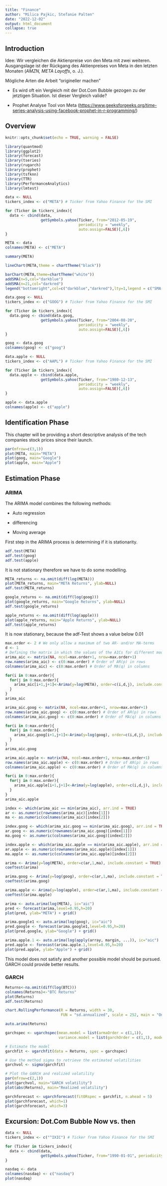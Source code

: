 ```yaml
---
title: "Finance"
author: "Milica Pajkic, Stefanie Palten"
date: "2022-12-02"
output: html_document
collapse: true
---
```


## Introduction

Idee: Wir vergleichen die Aktienpreise von den Meta mit zwei weiteren. Ausgangslage ist der Rückgang des Aktienpreises von Meta in den letzten Monaten (*AMZN, META Layoffs*, o. J.).

Mögliche Arten die Arbeit "origineller machen"

-   Es wird oft ein Vergleich mit der Dot.Com Bubble gezogen zu der jetztigen Situation. Ist dieser Vergleich valide?

-   Prophet Analyse Tool von Meta (<https://www.geeksforgeeks.org/time-series-analysis-using-facebook-prophet-in-r-programming/>)

## Overview

```r
knitr::opts_chunk$set(echo = TRUE, warning = FALSE)
```

```r
library(quantmod)
library(ggplot2)
library(forecast)
library(tseries)
library(rugarch)
library(prophet)
library(tsfknn)
library(TTR)
library(PerformanceAnalytics)
library(lmtest)
```

```r
data <- NULL
tickers_index <- c("META") # Ticker from Yahoo Finance for the SMI

for (Ticker in tickers_index){
  data <- cbind(data,
                getSymbols.yahoo(Ticker, from="2012-05-19", 
                                 periodicity = "weekly", 
                                 auto.assign=FALSE)[,6])
}

META <- data
colnames(META) <- c("META")

```

```r
summary(META)
```

```r
lineChart(META,theme = chartTheme("black"))

```

```r
barChart(META,theme=chartTheme("white"))
addSMA(n=5,col="darkblue")
addSMA(n=21,col="darkred")
legend("bottomright",col=c("darkblue","darkred"),lty=1,legend = c("SMA(5)","SMA(21)"),cex=0.6)
```

```r
data.goog <- NULL
tickers_index <- c("GOOG") # Ticker from Yahoo Finance for the SMI

for (Ticker in tickers_index){
  data.goog <- cbind(data.goog,
                getSymbols.yahoo(Ticker, from="2004-08-20", 
                                 periodicity = "weekly", 
                                 auto.assign=FALSE)[,6])
}

goog <- data.goog
colnames(goog) <- c("goog")
```

```r
data.apple <- NULL
tickers_index <- c("AAPL") # Ticker from Yahoo Finance for the SMI

for (Ticker in tickers_index){
  data.apple <- cbind(data.apple,
                getSymbols.yahoo(Ticker, from="1980-12-13", 
                                 periodicity = "weekly", 
                                 auto.assign=FALSE)[,6])
}

apple <- data.apple
colnames(apple) <- c("apple")
```

## Identification Phase

This chapter will be providing a short descriptive analysis of the tech companies stock prices since their launch.

```r
par(mfrow=c(3,1)) 
plot(META, main="META")
plot(goog, main="Google")
plot(apple, main="Apple")
```

## Estimation Phase

### ARIMA

The ARIMA model combines the following methods:

-   Auto regression

-   differencing

-   Moving average

First step in the ARIMA process is determining if it is stationarity.

```r
adf.test(META)
adf.test(goog)
adf.test(apple)
```

It is not stationary therefore we have to do some modelling.

```r
META_returns <- na.omit(diff(log(META)))
plot(META_returns, main="META Returns", ylab=NULL)
adf.test(META_returns)
```

```r
google_returns <- na.omit(diff(log(goog)))
plot(google_returns, main="Google Returns", ylab=NULL)
adf.test(google_returns)
```

```r
apple_returns <- na.omit(diff(log(apple)))
plot(apple_returns, main="Apple Returns", ylab=NULL)
adf.test(apple_returns)
```

It is now stationary, because the adf-Test shows a value below 0.01

```r

max.order <- 2 # We only allow a maximum of two AR- and/or MA-terms 
d <- 1 
# Defining the matrix in which the values of the AICs for different model specifications are stored
arima_aic <- matrix(NA, ncol=max.order+1, nrow=max.order+1)
row.names(arima_aic) <- c(0:max.order) # Order of AR(p) in rows
colnames(arima_aic) <- c(0:max.order) # Order of MA(q) in columns

for(i in 0:max.order){
  for(j in 0:max.order){
    arima_aic[i+1,j+1]<-Arima(y=log(META), order=c(i,d,j), include.constant =  TRUE)$aic
  }
}
arima_aic
```

```r

arima_aic.goog <- matrix(NA, ncol=max.order+1, nrow=max.order+1)
row.names(arima_aic.goog) <- c(0:max.order) # Order of AR(p) in rows
colnames(arima_aic.goog) <- c(0:max.order) # Order of MA(q) in columns

for(i in 0:max.order){
  for(j in 0:max.order){
    arima_aic.goog[i+1,j+1]<-Arima(y=log(goog), order=c(i,d,j), include.constant =  TRUE)$aic
  }
}
arima_aic.goog
```

```r

arima_aic.apple <- matrix(NA, ncol=max.order+1, nrow=max.order+1)
row.names(arima_aic.apple) <- c(0:max.order) # Order of AR(p) in rows
colnames(arima_aic.apple) <- c(0:max.order) # Order of MA(q) in columns

for(i in 0:max.order){
  for(j in 0:max.order){
    arima_aic.apple[i+1,j+1]<-Arima(y=log(apple), order=c(i,d,j), include.constant =  TRUE)$aic
  }
}
arima_aic.apple
```

```r

index <- which(arima_aic == min(arima_aic), arr.ind = TRUE)
ar <- as.numeric(rownames(arima_aic)[index[1]])
ma <- as.numeric(colnames(arima_aic)[index[2]])
```

```r

index.goog <- which(arima_aic.goog == min(arima_aic.goog), arr.ind = TRUE)
ar.goog <- as.numeric(rownames(arima_aic.goog)[index[1]])
ma.goog <- as.numeric(colnames(arima_aic.goog)[index[2]])
```

```r

index.apple <- which(arima_aic.apple == min(arima_aic.apple), arr.ind = TRUE)
ar.apple <- as.numeric(rownames(arima_aic.apple)[index[1]])
ma.apple <- as.numeric(colnames(arima_aic.apple)[index[2]])
```

```r

arima <- Arima(y=log(META), order=c(ar,1,ma), include.constant = TRUE)
coeftest(arima)
```

```r

arima.goog <- Arima(y=log(goog), order=c(ar,1,ma), include.constant = TRUE)
coeftest(arima.goog)
```

```r

arima.apple <- Arima(y=log(apple), order=c(ar,1,ma), include.constant = TRUE)
coeftest(arima.apple)
```

```r
arima <- auto.arima(log(META), ic="aic")
pred <- forecast(arima,level=0.95,h=20)
plot(pred, ylab="META") + grid()
```

```r
arima.google1 <- auto.arima(log(goog), ic="aic")
pred.google <- forecast(arima.google1,level=0.95,h=20)
plot(pred.google, ylab="Google") + grid()
```

```r
arima.apple.1 <- auto.arima(log(apply(array, margin, ...)), ic="aic")
pred.apple <- forecast(arima.apple.1,level=0.95,h=20)
plot(pred.apple, ylab="Apple") + grid()
```

This model does not satisfy and another possible model should be pursued. GARCH could provide better results.

### GARCH

```r

Returns<-na.omit(diff(log(BTC)))
colnames(Returns)<-"BTC Returns"
plot(Returns)
adf.test(Returns)
```

```r
chart.RollingPerformance(R = Returns, width = 30,
                         FUN = "sd.annualized", scale = 252, main = "One month rolling volatility")
```

```r
auto.arima(Returns)
```

```r

garchspec <- ugarchspec(mean.model = list(armaOrder = c(1,1)),
                        variance.model = list(garchOrder = c(1,1), model = "sGARCH"))
```

```r
# Estimate the model
garchfit <- ugarchfit(data = Returns, spec = garchspec)

# Use the method sigma to retrieve the estimated volatilities 
garchvol <- sigma(garchfit)

# Plot the GARCH and realized volatility
par(mfrow=c(2,1)) 
plot(garchvol, main="GARCH volatility")
plot(abs(Returns), main="Realized volatility")
```

```r

garchforecast <- ugarchforecast(fitORspec = garchfit, n.ahead = 5)
plot(garchforecast, which=1)
plot(garchforecast, which=3)
```

## Excursion: Dot.Com Bubble Now vs. then

```r
data <- NULL
tickers_index <- c("^IXIC") # Ticker from Yahoo Finance for the SMI

for (Ticker in tickers_index){
  data <- cbind(data,
                getSymbols.yahoo(Ticker, from="1990-01-01", periodicity = "monthly", auto.assign=FALSE)[,6])
}

nasdaq <- data
colnames(nasdaq) <- c("nasdaq")
plot(nasdaq)
```

